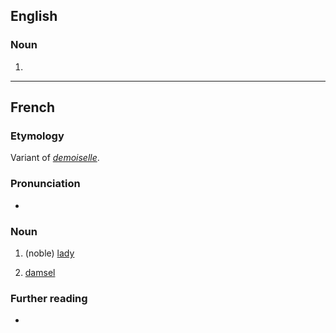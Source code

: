 ==English==

===Noun===
{{en-noun}}

# {{obsolete spelling of|damsel|lang=en}}

----

==French==

===Etymology===
Variant of ''[[demoiselle]]''.

===Pronunciation===
* {{IPA|/damwazɛl/|lang=fr}}

===Noun===
{{fr-noun|f}}

# {{lb|fr|archaic}} (noble) [[lady]]
# {{lb|fr|historical}} [[damsel]]

===Further reading===
* {{R:TLFi}}